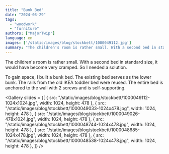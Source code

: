 ```yaml
---
title: "Bunk Bed"
date: "2024-03-29"
tags: 
  - "woodwork"
  - "furniture"
authors: ["MajorTwip"]
language: en
images: ['/static/images/blog/stockbett/1000049112.jpg']
summary: "The children's room is rather small. With a second bed in standard size, it would have become very cramped. So I needed a solution. To gain space, I built a bunk bed. The existing bed serves as the lower bunk. The rails from the old IKEA toddler bed were reused. The entire bed is anchored to the wall with 2 screws and is self-supporting."
---
```


The children's room is rather small. With a second bed in standard size, it would have become very cramped. So I needed a solution.

To gain space, I built a bunk bed. The existing bed serves as the lower bunk. The rails from the old IKEA toddler bed were reused. The entire bed is anchored to the wall with 2 screws and is self-supporting.

<Gallery slides = {[
  { src: "/static/images/blog/stockbett/1000049112-1024x1024.jpg", width: 1024, height: 478 },
  { src: "/static/images/blog/stockbett/1000049033-1024x478.jpg", width: 1024, height: 478 },
  { src: "/static/images/blog/stockbett/1000049026-478x1024.jpg", width: 1024, height: 478 },
  { src: "/static/images/blog/stockbett/1000048744-1024x478.jpg", width: 1024, height: 478 },
  { src: "/static/images/blog/stockbett/1000048685-1024x478.jpg", width: 1024, height: 478 },
  { src: "/static/images/blog/stockbett/1000048538-1024x478.jpg", width: 1024, height: 478 },
]} />
